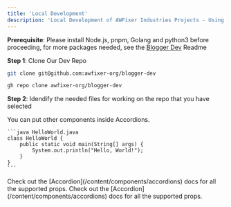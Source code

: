 ```yaml
---
title: 'Local Development'
description: 'Local Development of AWFixer Industries Projects - Using [Blogger Dev](https://github.com/awfixer-org/blogger-dev) as an example'
---
```


<Info>

**Prerequisite**: Please install Node.js, pnpm, Golang and python3 before proceeding, for more packages needed, see the [Blogger Dev](https://github.com/awfixer-org/blogger-dev) Readme

</Info>

**Step 1**: Clone Our Dev Repo

<CodeGroup>

  ```bash ssh
  git clone git@github.com:awfixer-org/blogger-dev
  ```

  ```bash Github Cli - DEPRICATED
  gh repo clone awfixer-org/blogger-dev
  ```

</CodeGroup>

**Step 2**: Idendify the needed files for working on the repo that you have selected

<AccordionGroup>
  <Accordion title="FAQ without Icon">
    You can put other components inside Accordions.

    ```java HelloWorld.java
    class HelloWorld {
        public static void main(String[] args) {
            System.out.println("Hello, World!");
        }
    }
    ```

  </Accordion>

  <Accordion title="FAQ with Icon" icon="alien-8bit">
    Check out the [Accordion](/content/components/accordions) docs for all the supported props.
  </Accordion>

  <Accordion title="FAQ without Icon">
    Check out the [Accordion](/content/components/accordions) docs for all the supported props.
  </Accordion>
</AccordionGroup>
